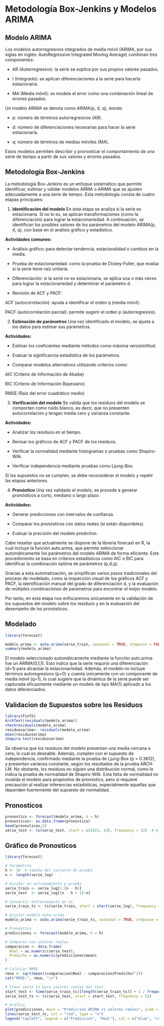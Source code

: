 # Metodología Box-Jenkins y Modelos ARIMA

## Modelo ARIMA

Los modelos autorregresivos integrados de media móvil (ARIMA, por sus siglas en inglés: AutoRegressive Integrated Moving Average) combinan tres componentes:

* AR (Autorregresivo): la serie se explica por sus propios valores pasados.

* I (Integrado): se aplican diferenciaciones a la serie para hacerla estacionaria.

* MA (Media móvil): se modela el error como una combinación lineal de errores pasados.

Un modelo ARIMA se denota como ARIMA(p, d, q), donde:

* p: número de términos autorregresivos (AR).

* d: número de diferenciaciones necesarias para hacer la serie estacionaria.

* q: número de términos de medias móviles (MA).

Estos modelos permiten describir y pronosticar el comportamiento de una serie de tiempo a partir de sus valores y errores pasados.


## Metodología Box-Jenkins
La metodología Box-Jenkins es un enfoque sistemático que permite identificar, estimar y validar modelos ARMA o ARIMA que se ajusten adecuadamente a una serie de tiempo. Esta metodología consta de cuatro etapas principales:

1. **Identificación del modelo**
En esta etapa se analiza si la serie es estacionaria. Si no lo es, se aplican transformaciones (como la diferenciación) para lograr la estacionariedad. A continuación, se identifican los posibles valores de los parámetros del modelo ARIMA(p, d, q), con base en el análisis gráfico y estadístico.

**Actividades comunes:**

* Análisis gráfico: para detectar tendencia, estacionalidad o cambios en la media.

* Prueba de estacionariedad: como la prueba de Dickey-Fuller, que evalúa si la serie tiene raíz unitaria.

* Diferenciación: si la serie no es estacionaria, se aplica una o más veces para lograr la estacionariedad y determinar el parámetro d.

* Revisión de ACF y PACF:

ACF (autocorrelación): ayuda a identificar el orden q (media móvil).

PACF (autocorrelación parcial): permite sugerir el orden p (autorregresivo).

2. **Estimación de parámetros**
Una vez identificado el modelo, se ajusta a los datos para estimar sus parámetros.

**Actividades:**

* Estimar los coeficientes mediante métodos como máxima verosimilitud.

* Evaluar la significancia estadística de los parámetros.

* Comparar modelos alternativos utilizando criterios como:

AIC (Criterio de Información de Akaike)

BIC (Criterio de Información Bayesiano)

RMSE (Raíz del error cuadrático medio)

3. **Verificación del modelo**
Se valida que los residuos del modelo se comporten como ruido blanco, es decir, que no presenten autocorrelación y tengan media cero y varianza constante.

**Actividades:**

* Analizar los residuos en el tiempo.

* Revisar los gráficos de ACF y PACF de los residuos.

* Verificar la normalidad mediante histogramas o pruebas como Shapiro-Wilk.

* Verificar independencia mediante pruebas como Ljung-Box.

Si los supuestos no se cumplen, se debe reconsiderar el modelo y repetir las etapas anteriores.

4. **Pronóstico**
Una vez validado el modelo, se procede a generar pronósticos a corto, mediano o largo plazo.

**Actividades:**

* Generar predicciones con intervalos de confianza.

* Comparar los pronósticos con datos reales (si están disponibles).

* Evaluar la precisión del modelo predictivo.

Cabe resaltar que actualmente se dispone de la librería forecast en R, la cual incluye la función auto.arima, que permite seleccionar automáticamente los parámetros del modelo ARIMA de forma eficiente. Este procedimiento se basa en criterios estadísticos como AIC o BIC para identificar la combinación óptima de parámetros (p,d,q).

Gracias a esta automatización, se simplifican varios pasos tradicionales del proceso de modelado, como la inspección visual de los gráficos ACF y PACF, la identificación manual del grado de diferenciación d, y la evaluación de múltiples combinaciones de parámetros para encontrar el mejor modelo.

Por tanto, en esta etapa nos enfocaremos únicamente en la validación de los supuestos del modelo sobre los residuos y en la evaluación del desempeño de los pronósticos. 

## Modelado

```r
library(forecast)

modelo_arima <- auto.arima(serie_train, seasonal = TRUE, stepwise = FALSE, approximation = FALSE)
summary(modelo_arima)

```
El modelo seleccionado automáticamente mediante la función auto.arima fue un ARIMA(0,1,1). Esto indica que la serie requirió una diferenciación (d=1) para alcanzar la estacionariedad. Además, el modelo no incluye términos autoregresivos (p=0) y cuenta únicamente con un componente de media móvil (q=1), lo cual sugiere que la dinámica de la serie puede ser capturada eficazmente mediante un modelo de tipo MA(1) aplicado a los datos diferenciados.


## Validacion de Supuestos sobre los Residuos

```r

library(FinTS)
ArchTest(residuals(modelo_arima))
checkresiduals(modelo_arima)
residuosarima<- residuals(modelo_arima)
mean(residuosarima)
shapiro.test(residuosarima)
```

Se observa que los residuos del modelo presentan una media cercana a cero, lo cual es deseable. Además, cumplen con el supuesto de independencia, confirmado mediante la prueba de Ljung-Box (p = 0.3612), y presentan varianza constante, según los resultados de la prueba ARCH LM. No obstante, los residuos no siguen una distribución normal, como lo indica la prueba de normalidad de Shapiro-Wilk. Esta falta de normalidad no invalida el modelo para propósitos de pronóstico, pero sí requiere precaución al realizar inferencias estadísticas, especialmente aquellas que dependen fuertemente del supuesto de normalidad.

## Pronosticos 

```r
pronostico <- forecast(modelo_arima, h = h)
pronosticos<- as.data.frame(pronostico)
head(pronosticos,5)
serie_test <- ts(serie_test, start = c(2022, 43), frequency = 52)  # Ajusta la fecha inicial según tu caso

```

## Gráfico de Pronosticos 

```r
library(forecast)

# Parámetros
h <- 10  # tamaño del conjunto de prueba
n <- length(serie_log)

# Dividir en entrenamiento y prueba
serie_train <- serie_log[1:(n - h)]
serie_test  <- serie_log[(n - h + 1):n]

# Convertir entrenamiento en ts
serie_train_ts <- ts(serie_train, start = start(serie_log), frequency = 52)

# Ajustar modelo auto.arima
modelo_arima <- auto.arima(serie_train_ts, seasonal = TRUE, stepwise = FALSE, approximation = FALSE)

# Pronóstico
predicciones <- forecast(modelo_arima, h = h)

# Comparar con valores reales
comparacion <- data.frame(
  Real = as.numeric(serie_test),
  Predicho = as.numeric(predicciones$mean)
)

# Calcular RMSE
rmse <- sqrt(mean((comparacion$Real - comparacion$Predicho)^2))
cat("RMSE:", rmse, "\n")

# Crear serie ts para valores reales del test
start_test <- time(serie_train_ts)[length(serie_train_ts)] + 1 / frequency(serie_train_ts)
serie_test_ts <- ts(serie_test, start = start_test, frequency = 52)

# Gráfico
plot(predicciones, main = "Predicción ARIMA vs valores reales", ylab = "Log Consumo")
lines(serie_test_ts, col = "red", type = "o")
legend("topleft", legend = c("Predicción", "Real"), col = c("blue", "red"), lty = 1)

```

